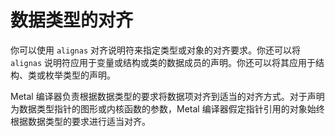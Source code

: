 # 数据类型的对齐

<ToBePolishedAfterTranslation />

<OriginalPDF title="2.5 Alignment of Data Types" />

你可以使用 `alignas` 对齐说明符来指定类型或对象的对齐要求。你还可以将 `alignas` 说明符应用于变量或结构或类的数据成员的声明。你还可以将其应用于结构、类或枚举类型的声明。

Metal 编译器负责根据数据类型的要求将数据项对齐到适当的对齐方式。对于声明为数据类型指针的图形或内核函数的参数，Metal 编译器假定指针引用的对象始终根据数据类型的要求进行适当对齐。
